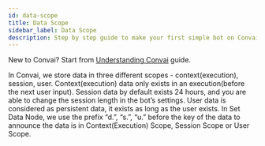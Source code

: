 ```yaml
---
id: data-scope
title: Data Scope
sidebar_label: Data Scope
description: Step by step guide to make your first simple bot on Convai Studio
---
```



New to Convai? Start from [Understanding Convai](./understanding-convai) guide.

In Convai, we store data in three different scopes - context(execution), session, user.
Context(execution) data only exists in an execution(before the next user input).
Session data by default exists 24 hours, and you are able to change the session length in the bot’s settings.
User data is considered as persistent data, it exists as long as the user exists.
In Set Data Node, we use the prefix “d.”, “s.”, “u.” before the key of the data to announce the data is in Context(Execution) Scope, Session Scope or User Scope.